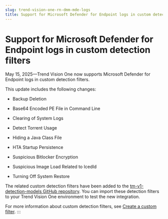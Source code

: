 ```yaml
---
slug: trend-vision-one-rn-dmm-mde-logs
title: Support for Microsoft Defender for Endpoint logs in custom detection filters
---
```

# Support for Microsoft Defender for Endpoint logs in custom detection filters

May 15, 2025—Trend Vision One now supports Microsoft Defender for Endpoint logs in custom detection filters.

This update includes the following changes:

- Backup Deletion

- Base64 Encoded PE File in Command Line

- Clearing of System Logs

- Detect Torrent Usage

- Hiding a Java Class File

- HTA Startup Persistence

- Suspicious Bitlocker Encryption

- Suspicious Image Load Related to IcedId

- Turning Off System Restore

The related custom detection filters have been added to the [tm-v1-detection-models GitHub repository](https://github.com/trendmicro/tm-v1-detection-models/tree/main/tm-v1-sigma-rules/third_party_logs/Microsoft/Microsoft%20Defender%20for%20Endpoint). You can import these detection filters to your Trend Vision One environment to test the new integration.

For more information about custom detection filters, see [Create a custom filter](creating-custom-filter.mdx).
:::
